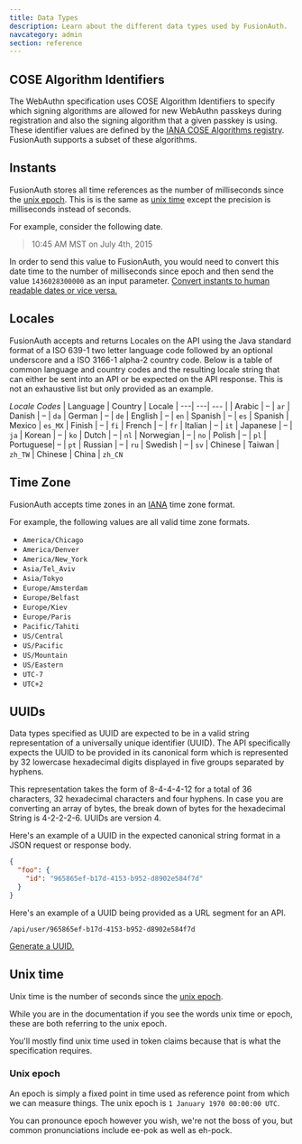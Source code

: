 ```yaml
---
title: Data Types
description: Learn about the different data types used by FusionAuth.
navcategory: admin
section: reference
---
```


## COSE Algorithm Identifiers
The WebAuthn specification uses COSE Algorithm Identifiers to specify which signing algorithms are allowed for new WebAuthn passkeys during registration and also the signing algorithm that a given passkey is using. These identifier values are defined by the [IANA COSE Algorithms registry](https://www.iana.org/assignments/cose/cose.xhtml). FusionAuth supports a subset of these algorithms.

<WebauthnSupportedAlgorithms />

## Instants
FusionAuth stores all time references as the number of milliseconds since the [unix epoch](#unix-epoch). This is is the same as [unix time](#unix-time) except the precision is milliseconds instead of seconds.

For example, consider the following date.

> 10:45 AM MST on July 4th, 2015

In order to send this value to FusionAuth, you would need to convert this date time to the number of milliseconds since epoch and then send the value `1436028300000` as an input parameter. [Convert instants to human readable dates or vice versa.](/learn/expert-advice/dev-tools/date-time)

## Locales

FusionAuth accepts and returns Locales on the API using the Java standard format of a ISO 639-1 two letter language code followed by an optional underscore and a ISO 3166-1 alpha-2 country code. Below is a table of common language and country codes and the resulting locale string that can either be sent into an API or be expected on the API response. This is not an exhaustive list but only provided as an example.

_Locale Codes_
| Language  | Country | Locale
| ---| ---| --- |
| Arabic    | &ndash; | `ar`
| Danish    | &ndash; | `da`
| German    | &ndash; | `de`
| English   | &ndash; | `en`
| Spanish   | &ndash; | `es`
| Spanish   | Mexico  | `es_MX`
| Finish    | &ndash; | `fi`
| French    | &ndash; | `fr`
| Italian   | &ndash; | `it`
| Japanese  | &ndash; | `ja`
| Korean    | &ndash; | `ko`
| Dutch     | &ndash; | `nl`
| Norwegian | &ndash; | `no`
| Polish    | &ndash; | `pl`
| Portuguese| &ndash; | `pt`
| Russian   | &ndash; | `ru`
| Swedish   | &ndash; | `sv`
| Chinese   | Taiwan  | `zh_TW`
| Chinese   | China   | `zh_CN`

## Time Zone

FusionAuth accepts time zones in an [IANA](https://www.iana.org/time-zones) time zone format.

For example, the following values are all valid time zone formats.

* `America/Chicago`
* `America/Denver`
* `America/New_York`
* `Asia/Tel_Aviv`
* `Asia/Tokyo`
* `Europe/Amsterdam`
* `Europe/Belfast`
* `Europe/Kiev`
* `Europe/Paris`
* `Pacific/Tahiti`
* `US/Central`
* `US/Pacific`
* `US/Mountain`
* `US/Eastern`
* `UTC-7`
* `UTC+2`

## UUIDs

Data types specified as UUID are expected to be in a valid string representation of a universally unique identifier (UUID). The API specifically expects the UUID to be provided in its canonical form which is represented by 32 lowercase hexadecimal digits displayed in five groups separated by hyphens.

This representation takes the form of 8-4-4-4-12 for a total of 36 characters, 32 hexadecimal characters and four hyphens. In case you are converting an array of bytes, the break down of bytes for the hexadecimal String is 4-2-2-2-6. UUIDs are version 4.

Here's an example of a UUID in the expected canonical string format in a JSON request or response body.

```json
{
  "foo": {
    "id": "965865ef-b17d-4153-b952-d8902e584f7d"
  }
}
```

Here's an example of a UUID being provided as a URL segment for an API.

```
/api/user/965865ef-b17d-4153-b952-d8902e584f7d
```

[Generate a UUID.](/dev-tools/uuid-generator)

## Unix time
Unix time is the number of seconds since the [unix epoch](#unix-epoch).

While you are in the documentation if you see the words unix time or epoch, these are both referring to the unix epoch.

You'll mostly find unix time used in token claims because that is what the specification requires.

### Unix epoch
An epoch is simply a fixed point in time used as reference point from which we can measure things. The unix epoch is `1 January 1970 00:00:00 UTC`.

You can pronounce epoch however you wish, we're not the boss of you, but common pronunciations include ee-pok as well as eh-pock.

